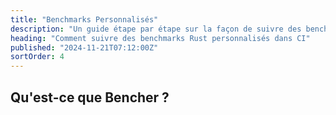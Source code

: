 ```yaml
---
title: "Benchmarks Personnalisés"
description: "Un guide étape par étape sur la façon de suivre des benchmarks Rust personnalisés dans CI"
heading: "Comment suivre des benchmarks Rust personnalisés dans CI"
published: "2024-11-21T07:12:00Z"
sortOrder: 4
---
```



<Intro
  text="comment construire un harnais de benchmarking personnalisé en Rust"
  url="/fr/learn/benchmarking/rust/custom-harness/"
  name="personnalisé"
/>

## Qu'est-ce que Bencher ?

<BencherIntro />

<Steps
  adapter="json"
  url="/fr/docs/explanation/adapters/#-json"
/>

<JsonInner>
  <CargoBench />
</JsonInner>

<br />

<CallToAction lang={Language.fr} />